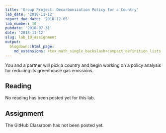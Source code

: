 ```yaml
---
title: 'Group Project: Decarbonization Policy for a Country'
lab_date: '2018-11-12'
report_due_date: '2018-12-05'
lab_number: 10
pubdate: '2018-07-31'
date: '2018-11-12'
slug: lab_10_assignment
output:
  blogdown::html_page:
    md_extensions: +tex_math_single_backslash+compact_definition_lists
---
```

You and a partner will pick a country and begin working on a policy analysis for reducing its greenhouse gas emissions.

## Reading

No reading has been posted yet for this lab.


## Assignment

The GitHub Classroom has not been posted yet.
